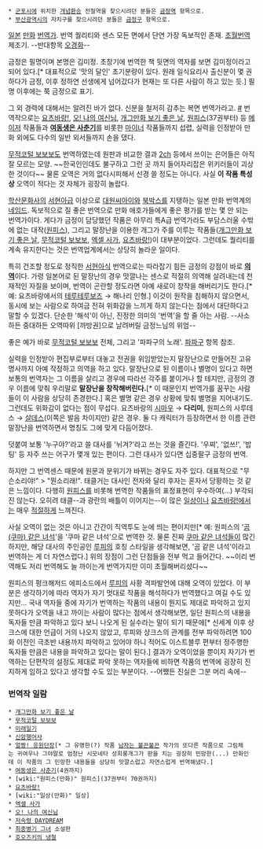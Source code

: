  * [[군포시]]에 위치한 [[개념환승]] 전철역을 찾으시려던 분들은 [[금정역]] 항목으로.
 * [[부산광역시]]의 자치구를 찾으시려던 분들은 [[금정구]] 항목으로.

[[일본]] [[만화]] [[번역가]]. 번역 퀄리티와 센스 모든 면에서 단연 가장 독보적인 존재. [[초월번역]] 제조기. --반대항목 [[오경화]]--

금정은 필명이며 본명은 김미정. 초창기에 번역한 책 뒷면의 역자를 보면 김미정이라고 되어 있다.[* 대표적으로 '맛의 달인' 초기분량이 있다. 원래 일식요리사 출신분이 몇 권 하다가 금정, 이후 정하연 선생에게 넘어갔다가 현재는 또 다른 사람이 하고 있는 듯.] 필명 이후에는 쭉 금정으로 표기.

그 외 경력에 대해서는 알려진 바가 없다. 신분을 철저히 감추는 복면 번역가라고. [http://cafe.naver.com/vichebooks/796 #] 번역작으로는 [[요츠바랑!]], [[오! 나의 여신님]], [[개그만화 보기 좋은 날]], [[원피스(만화)|원피스]](37권부터) 등 [[메이저]] 작품들과 '''[[여동생은 사춘기]]'''를 비롯한 [[마이너]] 작품들까지 섭렵, 실력을 인정받아 만화 외에도 다수의 일반 외서들까지 손을 댔다.

[[무적코털 보보보]]도 번역하였는데 원판과 비교한 결과 [[2ch]] 등에서 쓰이는 은어들은 아직 잘 모르는 모양. ~~한국인인데도 불구하고 그런 곳 까지 들어자리잡은 위키러들이 괴상한 것이다~~ 물론 오역은 거의 없다시피해서 신경 쓸 정도는 아니다. 사실 '''이 작품 특성상''' 오역이 적다는 것 자체가 굉장히 놀랍다.

[[학산문화사]]의 [[서현아]]급 이상으로 [[대원씨아이]]와 [[북박스]]를 지탱하는 일본 만화 번역계의 [[네임드]]. 독보적으로 질 좋은 번역으로 만화 애호가들에게 좋은 평가를 받는 몇 안 되는 번역가이다. 게다가 금정이 담당했던 작품은 아무리 특A급 번역가라도 부담스러울 수밖에 없는 대작([[원피스(만화)|원피스]]), 그리고 말장난을 이용한 개그가 주를 이루는 작품들([[개그만화 보기 좋은 날]], [[무적코털 보보보]], [[엑셀 사가]], [[요츠바랑!]])이 대부분이었다. 그런데도 퀄리티를 계속 유지한다는 것은 번역업계에서는 상당히 놀라운 일이다.

특히 건조할 정도로 정직한 [[서현아]]식 번역으로는 따라잡기 힘든 금정의 강점이 바로 '''[[의역]]'''이다. 가령 일본어로 된 말장난의 경우 맛깔나는 센스로 적절히 의역해 살려내는데 천재적인 자질을 보이며, 번역이 곤란할 정도라면 아예 새로이 창작을 해버리기도 한다.[* 예: 요츠바랑에서의 [[테루테루보즈]] → 해나리 인형.] 이것이 원작을 침해하지 않으면서, 동시에 보는 사람으로 하여금 전혀 위화감을 느끼게 하지 않는다는 점에서 대단하다고 말할 수 있겠다. 단순한 '해석'이 아닌, 진정한 의미의 '번역'을 할 줄 아는 사람. --사소하든 중대하든 오역따위 [까방권]으로 날려버릴 금정느님의 위엄--

좋은 예가 바로 [[무적코털 보보보]] 전체, 그리고 '파파구의 노래'. [[파파구]] 항목 참조.

실력을 인정받아 편집부로부터 대놓고 전권을 위임받았는지 말장난으로 만들어진 고유명사까지 아예 작정하고 의역을 하고 있다. 말장난으로 된 이름이나 별명이 있다고 하면 보통의 번역자는 그 이름을 살리고 경우에 따라선 각주를 붙이거나 할 테지만, 금정의 경우 이름에 맞춰 우리말로 '''말장난을 창작해버린다.'''[* 이 때문인지 번역가를 꿈꾸는 사람들이 이 사람을 상당히 존경한다.] 혹은 별명 같은 경우 상황에 맞춰 별명을 지어내기도. 그런데도 위화감이 없다는 점이 무섭다. 요츠바랑의 [[시마우]] → '''다리미''', 원피스의 사루데스 → [[살데스]](이쪽은 발음 차이지만) 같은 경우. 둘 다 캐릭터가 등장하면서 한 이름 관련 말장난을 번역하면서 명칭도 그에 맞게 다듬어졌다.

덧붙여 보통 '누구야?'라고 쓸 대사를 '뉘겨?'라고 쓰는 것을 즐긴다. '우찌', '없쓰!', '밥팅' 등 자주 쓰는 어구가 몇개 있는 편이다. 그런 대사가 있다면 십중팔구 금정의 번역.

하지만 그 번역센스 때문에 원문과 분위기가 바뀌는 경우도 자주 있다. 대표적으로 "무슨소리야!" > "뭔소리래!". 태클거는 대사인 전자와 달리 후자는 혼자서 당황하는 것 같은 느낌이다. 다행히 [[원피스(만화)|원피스]]를 비롯해 번역한 작품들의 표정표현이 우수하여(...) 부각되진 않는다. 오히려 태클--과 광란의 배틀이 이어지는--이 많은 [[일상(만화)|일상]]이나 [[요츠바랑!]]에서는 매우 [[적절]]하게 느껴진다.

사실 오역이 없는 것은 아니고 간간이 직역투도 눈에 띄는 편이지만[* 예: 원피스의 '[[바솔로뮤 쿠마|곰(쿠마) 같은 녀석]]'을 '쿠마 같은 녀석'으로 번역한 것. 물론 진짜 [[파시피스타|쿠마 같은 녀석]]들이 많긴 하지만, 해당 대사의 주인공인 [[몽키 D 루피|루피]]의 호칭 스타일을 생각해보면, '곰 같은 녀석'이라고 번역하는 게 더 자연스럽다.] 위의 장점이 그런 단점들을 전부 먹고 들어간다. ~~이리 번역해도 저리 번역해도 늘 까이는게 번역가지만 이미 초월해버리셨다~~

원피스의 펑크해저드 에피소드에서 [[몽키 D 루피|루피]]의 사황 격파발언에 대해 오역이 있었다. 이 부분은 생각하기에 따라 역자가 자기 멋대로 작품을 해석하다가 번역했다고 여길 수도 있지만... 국내 역자들 중에 자기가 번역하는 작품의 내용이 뭔지도 제대로 파악하고 있지 못하다가 오역을 내고 까이는 사람이 많다는 점에서 생각해보면, 일단 원피스의 내용을 독자들 만큼 파악하고 있다 보니 나오게 된 실수라는 말이 되기 때문에[* 신세계 이후 샹크스에 대한 언급이 거의 나오지 않았고, 루피와 샹크스의 관계를 전부 파악하려면 100화 이전인 극초반 내용까지 파악하고 있어야 하니 적어도 이스트블루 편부터 정주행한 독자들 만큼은 내용을 파악하고 있다는 말이 된다.] 결과가 오역이었을 뿐이지 자기가 번역하는 단편작의 설정도 제대로 파악 못하는 역자들에 비하면 작품의 번역에 굉장히 진지하게 임하고 있다고 생각할 수도 있는 부분이다. --어쨌든 진실은 그분 머리 속에--

=== 번역작 일람 ===
 * [[개그만화 보기 좋은 날]]
 * [[무적코털 보보보]]
 * [[미래일기]]
 * [[신암행어사]]
 * [[얼짱! 응원단장]][* 그 유명한(?) 작품 [[남자는 불끈불끈]] 작가의 또다른 작품으로 그림체는 귀여우나 그야말로 엄청난 시모네타 성희롱개그가 판을 치는 굉장히 민망한(...) 만화인데 이 작품의 그 민망한 내용들을 상당히 맛깔스럽고 자연스럽게 번역해냈다.]
 * [[여동생은 사춘기]](4권까지)
 * [wiki:"원피스(만화)" 원피스](37권부터 70권까지)
 * [[요츠바랑!]]
 * [wiki:"일상(만화)" 일상]
 * [[엑셀 사가]]
 * [[오! 나의 여신님]]
 * [[저속령 DAYDREAM]]
 * [[최종병기 그녀]] 소설판
 * [[호오즈키의 냉철]]
